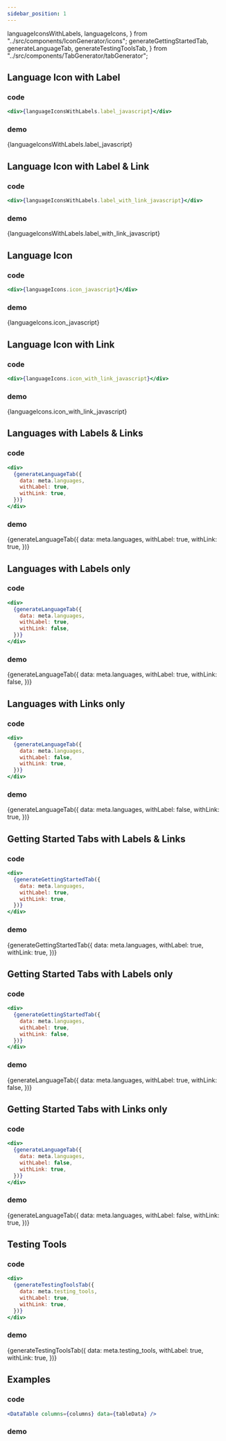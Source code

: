 ```yaml
---
sidebar_position: 1
---
```


  languageIconsWithLabels,
  languageIcons,
} from "../src/components/IconGenerator/icons";
  generateGettingStartedTab,
  generateLanguageTab,
  generateTestingToolsTab,
} from "../src/components/TabGenerator/tabGenerator";


## Language Icon with Label

### code

```jsx
<div>{languageIconsWithLabels.label_javascript}</div>
```
### demo

<div>{languageIconsWithLabels.label_javascript}</div>

## Language Icon with Label & Link

### code

```jsx
<div>{languageIconsWithLabels.label_with_link_javascript}</div>
```

### demo

<div>{languageIconsWithLabels.label_with_link_javascript}</div>

## Language Icon

### code

```jsx
<div>{languageIcons.icon_javascript}</div>
```

### demo

<div>{languageIcons.icon_javascript}</div>

## Language Icon with Link

### code

```jsx
<div>{languageIcons.icon_with_link_javascript}</div>
```

### demo

<div>{languageIcons.icon_with_link_javascript}</div>

## Languages with Labels & Links

### code

```jsx
<div>
  {generateLanguageTab({
    data: meta.languages,
    withLabel: true,
    withLink: true,
  })}
</div>
```

### demo

<div>
  {generateLanguageTab({
    data: meta.languages,
    withLabel: true,
    withLink: true,
  })}
</div>

## Languages with Labels only

### code

```jsx
<div>
  {generateLanguageTab({
    data: meta.languages,
    withLabel: true,
    withLink: false,
  })}
</div>
```

### demo

<div>
  {generateLanguageTab({
    data: meta.languages,
    withLabel: true,
    withLink: false,
  })}
</div>

## Languages with Links only

### code

```jsx
<div>
  {generateLanguageTab({
    data: meta.languages,
    withLabel: false,
    withLink: true,
  })}
</div>
```

### demo

<div>
  {generateLanguageTab({
    data: meta.languages,
    withLabel: false,
    withLink: true,
  })}
</div>

## Getting Started Tabs with Labels & Links

### code

```jsx
<div>
  {generateGettingStartedTab({
    data: meta.languages,
    withLabel: true,
    withLink: true,
  })}
</div>
```

### demo

<div>
  {generateGettingStartedTab({
    data: meta.languages,
    withLabel: true,
    withLink: true,
  })}
</div>

## Getting Started Tabs with Labels only

### code

```jsx
<div>
  {generateGettingStartedTab({
    data: meta.languages,
    withLabel: true,
    withLink: false,
  })}
</div>
```

### demo

<div>
  {generateLanguageTab({
    data: meta.languages,
    withLabel: true,
    withLink: false,
  })}
</div>

## Getting Started Tabs with Links only

### code

```jsx
<div>
  {generateLanguageTab({
    data: meta.languages,
    withLabel: false,
    withLink: true,
  })}
</div>
```

### demo

<div>
  {generateLanguageTab({
    data: meta.languages,
    withLabel: false,
    withLink: true,
  })}
</div>

## Testing Tools

### code

```jsx
<div>
  {generateTestingToolsTab({
    data: meta.testing_tools,
    withLabel: true,
    withLink: true,
  })}
</div>
```

### demo

<div>
  {generateTestingToolsTab({
    data: meta.testing_tools,
    withLabel: true,
    withLink: true,
  })}
</div>

## Examples

### code

```jsx
<DataTable columns={columns} data={tableData} />
```

### demo

<DataTable columns={columns} data={tableData} />
